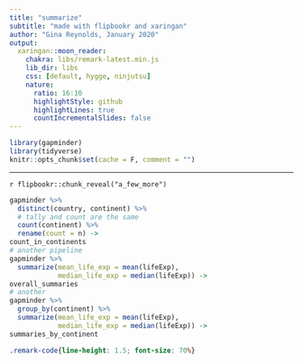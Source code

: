 ```yaml
---
title: "summarize"
subtitle: "made with flipbookr and xaringan"
author: "Gina Reynolds, January 2020"
output:
  xaringan::moon_reader:
    chakra: libs/remark-latest.min.js
    lib_dir: libs
    css: [default, hygge, ninjutsu]
    nature:
      ratio: 16:10
      highlightStyle: github
      highlightLines: true
      countIncrementalSlides: false
---
```


```r
library(gapminder)
library(tidyverse)
knitr::opts_chunk$set(cache = F, comment = "")
```


---

`r flipbookr::chunk_reveal("a_few_more")`

```r
gapminder %>%
  distinct(country, continent) %>% 
  # tally and count are the same
  count(continent) %>% 
  rename(count = n) ->
count_in_continents
# another pipeline
gapminder %>%
  summarize(mean_life_exp = mean(lifeExp),
            median_life_exp = median(lifeExp)) ->
overall_summaries
# another
gapminder %>%
  group_by(continent) %>% 
  summarize(mean_life_exp = mean(lifeExp),
            median_life_exp = median(lifeExp)) ->
summaries_by_continent
```



```css
.remark-code{line-height: 1.5; font-size: 70%}
```
